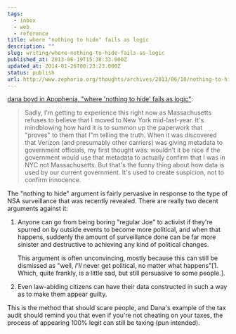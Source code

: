 ```yaml
---
tags:
  - inbox
  - web
  - reference
title: where "nothing to hide" fails as logic
description: ""
slug: writing/where-nothing-to-hide-fails-as-logic
published_at: 2013-06-19T15:38:33.000Z
updated_at: 2014-01-26T00:23:23.000Z
status: publish
url: http://www.zephoria.org/thoughts/archives/2013/06/10/nothing-to-hide.html
---
```

[dana boyd in Apophenia, "where 'nothing to hide' fails as logic"](http://www.zephoria.org/thoughts/archives/2013/06/10/nothing-to-hide.html):

> Sadly, I'm getting to experience this right now as Massachusetts refuses to believe that I moved to New York mid-last-year. It's mindblowing how hard it is to summon up the paperwork that "proves" to them that I"m telling the truth. When it was discovered that Verizon (and presumably other carriers) was giving metadata to government officials, my first thought was: wouldn't it be nice if the government would use that metadata to actually confirm that I was in NYC not Massachusetts. But that's the funny thing about how data is used by our current government. It's used to create suspicion, not to confirm innocence.

The "nothing to hide" argument is fairly pervasive in response to the type of NSA surveillance that was recently revealed. There are really two decent arguments against it:

1. Anyone can go from being boring "regular Joe" to activist if they're spurred on by outside events to become more political, and when that happens, suddenly the amount of surveillance done can be far more sinister and destructive to achieving any kind of political changes.

   This argument is often unconvincing, mostly because this can still be dismissed as "well, *I'll* never get political, no matter what happens"\[1. Which, quite frankly, is a little sad, but still persuasive to some people.].

2. Even law-abiding citizens can have their data constructed in such a way as to make them appear guilty.

This is the method that should scare people, and Dana's example of the tax audit should remind you that even if you're not cheating on your taxes, the process of appearing 100% legit can still be taxing (pun intended).
